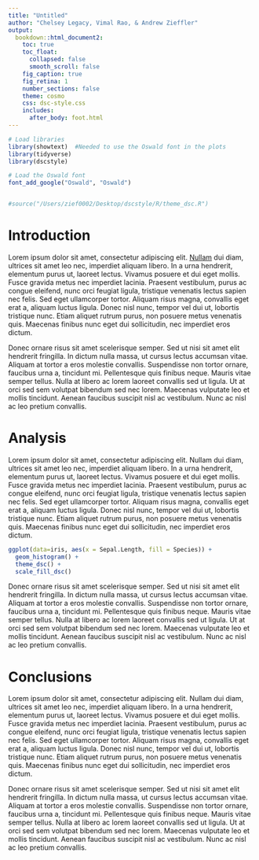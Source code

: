 ```yaml
---
title: "Untitled"
author: "Chelsey Legacy, Vimal Rao, & Andrew Zieffler"
output:
  bookdown::html_document2:
    toc: true 
    toc_float:
      collapsed: false
      smooth_scroll: false
    fig_caption: true
    fig_retina: 1
    number_sections: false
    theme: cosmo
    css: dsc-style.css
    includes:
      after_body: foot.html
---
```


```r
# Load libraries
library(showtext)  #Needed to use the Oswald font in the plots
library(tidyverse)
library(dscstyle)

# Load the Oswald font
font_add_google("Oswald", "Oswald")


#source("/Users/zief0002/Desktop/dscstyle/R/theme_dsc.R")
```



# Introduction


Lorem ipsum dolor sit amet, consectetur adipiscing elit. [Nullam](http://www.google.com) dui diam, ultrices sit amet leo nec, imperdiet aliquam libero. In a urna hendrerit, elementum purus ut, laoreet lectus. Vivamus posuere et dui eget mollis. Fusce gravida metus nec imperdiet lacinia. Praesent vestibulum, purus ac congue eleifend, nunc orci feugiat ligula, tristique venenatis lectus sapien nec felis. Sed eget ullamcorper tortor. Aliquam risus magna, convallis eget erat a, aliquam luctus ligula. Donec nisl nunc, tempor vel dui ut, lobortis tristique nunc. Etiam aliquet rutrum purus, non posuere metus venenatis quis. Maecenas finibus nunc eget dui sollicitudin, nec imperdiet eros dictum.

Donec ornare risus sit amet scelerisque semper. Sed ut nisi sit amet elit hendrerit fringilla. In dictum nulla massa, ut cursus lectus accumsan vitae. Aliquam at tortor a eros molestie convallis. Suspendisse non tortor ornare, faucibus urna a, tincidunt mi. Pellentesque quis finibus neque. Mauris vitae semper tellus. Nulla at libero ac lorem laoreet convallis sed ut ligula. Ut at orci sed sem volutpat bibendum sed nec lorem. Maecenas vulputate leo et mollis tincidunt. Aenean faucibus suscipit nisl ac vestibulum. Nunc ac nisl ac leo pretium convallis. 


# Analysis


Lorem ipsum dolor sit amet, consectetur adipiscing elit. Nullam dui diam, ultrices sit amet leo nec, imperdiet aliquam libero. In a urna hendrerit, elementum purus ut, laoreet lectus. Vivamus posuere et dui eget mollis. Fusce gravida metus nec imperdiet lacinia. Praesent vestibulum, purus ac congue eleifend, nunc orci feugiat ligula, tristique venenatis lectus sapien nec felis. Sed eget ullamcorper tortor. Aliquam risus magna, convallis eget erat a, aliquam luctus ligula. Donec nisl nunc, tempor vel dui ut, lobortis tristique nunc. Etiam aliquet rutrum purus, non posuere metus venenatis quis. Maecenas finibus nunc eget dui sollicitudin, nec imperdiet eros dictum.

<!-- Note that the chunk option fig.showtext=TRUE needs to be set to have the text render correctly in the plot. -->

```r
ggplot(data=iris, aes(x = Sepal.Length, fill = Species)) + 
  geom_histogram() + 
  theme_dsc() + 
  scale_fill_dsc()
```



Donec ornare risus sit amet scelerisque semper. Sed ut nisi sit amet elit hendrerit fringilla. In dictum nulla massa, ut cursus lectus accumsan vitae. Aliquam at tortor a eros molestie convallis. Suspendisse non tortor ornare, faucibus urna a, tincidunt mi. Pellentesque quis finibus neque. Mauris vitae semper tellus. Nulla at libero ac lorem laoreet convallis sed ut ligula. Ut at orci sed sem volutpat bibendum sed nec lorem. Maecenas vulputate leo et mollis tincidunt. Aenean faucibus suscipit nisl ac vestibulum. Nunc ac nisl ac leo pretium convallis. 


# Conclusions


Lorem ipsum dolor sit amet, consectetur adipiscing elit. Nullam dui diam, ultrices sit amet leo nec, imperdiet aliquam libero. In a urna hendrerit, elementum purus ut, laoreet lectus. Vivamus posuere et dui eget mollis. Fusce gravida metus nec imperdiet lacinia. Praesent vestibulum, purus ac congue eleifend, nunc orci feugiat ligula, tristique venenatis lectus sapien nec felis. Sed eget ullamcorper tortor. Aliquam risus magna, convallis eget erat a, aliquam luctus ligula. Donec nisl nunc, tempor vel dui ut, lobortis tristique nunc. Etiam aliquet rutrum purus, non posuere metus venenatis quis. Maecenas finibus nunc eget dui sollicitudin, nec imperdiet eros dictum.

Donec ornare risus sit amet scelerisque semper. Sed ut nisi sit amet elit hendrerit fringilla. In dictum nulla massa, ut cursus lectus accumsan vitae. Aliquam at tortor a eros molestie convallis. Suspendisse non tortor ornare, faucibus urna a, tincidunt mi. Pellentesque quis finibus neque. Mauris vitae semper tellus. Nulla at libero ac lorem laoreet convallis sed ut ligula. Ut at orci sed sem volutpat bibendum sed nec lorem. Maecenas vulputate leo et mollis tincidunt. Aenean faucibus suscipit nisl ac vestibulum. Nunc ac nisl ac leo pretium convallis. 